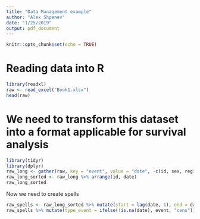 ```yaml
---
title: "Data Management example"
author: "Alex Shpenev"
date: "1/25/2019"
output: pdf_document
---
```


```r
knitr::opts_chunk$set(echo = TRUE)
```



# Reading data into R

```r
library(readxl)
raw <- read_excel("Book1.xlsx")
head(raw)
```



# We need to transform this dataset into a format applicable for survival analysis

```r
library(tidyr)
library(dplyr)
raw_long <- gather(raw, key = "event", value = "date", -c(id, sex, region) )
raw_long_sorted <- raw_long %>% arrange(id, date)
raw_long_sorted
```

Now we need to create spells

```r
raw_spells <- raw_long_sorted %>% mutate(start = lag(date, 1), end = date)
raw_spells %>% mutate(type_event = ifelse(!is.na(date), event, "cens")) %>% filter(!is.na(start))
```


